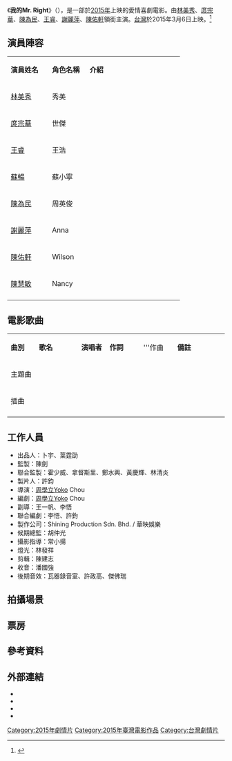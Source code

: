 {{refimprove|time=2015-09-25T01:09:39+00:00}}
{{Infobox Film
| name           = 我的Mr. Right
| original_name  = My Mr. Right
| image          = 
| image_size     =
| caption        = 
| based_on       = 
| 監製           =
| 製片           = 許鈞
| 導演           = [[周學立|周學立]]
| 編劇           = 周學立
| 主演           = [[林美秀_(演員)|林美秀]]、[[庹宗華|庹宗華]]、[[陳為民|陳為民]]、[[王睿|王睿]]、[[謝麗萍|謝麗萍]]、[[陳佑軒|陳佑軒]]
| 攝影           = 常小揚
| 剪輯           = 陳建志
| 製片商         = 閃耀之星（媒體) 集團
| 發行商         = 華映娛樂
| 產地           = {{台灣電影產地}}{{馬來西亞}}
| 上映日期       = {{film date|2015|02|05|馬來西亞}}{{film date|2015|03|06|台灣}}{{film date|2015|03|06|中國}}
| 語言           = 華語
| 片長           = 99分鐘
| tw_name        = 
}}

《'''我的Mr. Right'''》（{{lang-en|'''''My Mr.right'''''}}），是一部於[[2015年電影列表|2015年]]上映的愛情喜劇電影。由[[林美秀_(演員)|林美秀]]、[[庹宗華|庹宗華]]、[[陳為民|陳為民]]、[[王睿|王睿]]、[[謝麗萍|謝麗萍]]、[[陳佑軒|陳佑軒]]領銜主演。[[台灣|台灣]]於2015年3月6日上映。<ref>{{cite news|author=|title=林美秀剛新婚2個月　《我的Mr. Right》大方秀豐滿身材k|url=http://www.ettoday.net/news/20150226/471579.htm|accessdate=2015-02-26|newspaper=ettoday|date=2015-02-26|archive-url=https://web.archive.org/web/20150227003821/http://www.ettoday.net/news/20150226/471579.htm|archive-date=2015-02-27|dead-url=yes}}</ref>

== 演員陣容 ==
{|class="wikitable" width="60%"
|- style="background:#AFC7BA; color:snow" align=center
|style="width:22%"|'''演員姓名'''||style="width:20%"|'''角色名稱'''||style="width:50%"|'''介紹'''
|-
! [[林美秀_(演員)|林美秀]]
! 秀美
| 
|-
! [[庹宗華|庹宗華]]
!世傑
| 
|-
! [[王睿_(演員)|王睿]]
! 王浩
| 
|-
! [[蘇暢|蘇暢]]
! 蘇小寧
| 
|-
! [[陳為民|陳為民]]
! 周英俊
| 
|-
! [[謝麗萍|謝麗萍]]
! Anna
| 
|-
! [[陳佑軒|陳佑軒]]
! Wilson
| 
|-
! [[陳慧敏_(馬來西亞)|陳慧敏]]
! Nancy
| 
|-
|}

== 電影歌曲 ==
{|class="wikitable" style="text-align:center;width:80%"
|- style="width:100%; background:green; color:snow"
|style="width:10%"|'''曲別'''||style="width:15%"|'''歌名'''||style="width:10%"|'''演唱者'''||style="width:12%"|'''作詞'''||style="width:12%"|'''作曲||style="width:18%"|'''備註'''
|-
|主題曲||||||||||
|-
|插曲||||||||||
|-
|}

== 工作人員 ==
*出品人：卜宇、葉霆劭
*監製：陳劍
*聯合監製：霍少威、拿督斯里、鄭水興、黃慶輝、林清炎
*製片人：許鈞
*導演：[[周學立|周學立]]Yoko Chou
*編劇：[[周學立|周學立]]Yoko Chou
*副導：王一帆、李悟
*聯合編劇：李悟、許鈞
*製作公司：Shining Production Sdn. Bhd. / 華映娛樂
*候期總監：胡仲光
*攝影指導：常小揚
*燈光：林發祥
*剪輯：陳建志
*收音：潘國強
*後期音效：瓦器錄音室、許政高、傑佛瑞

== 拍攝場景 ==


== 票房 ==
== 參考資料 ==
{{reflist}}

== 外部連結 ==
*{{facebook|mymrright2014}}
*{{hkmdb title|19518}}
*{{imdb title|7870464}}
* {{facebook|skyfilmsINtaiwan|華映娛樂}}

{{電影台灣首播
|電視台={{flagicon|Taiwan}} 台灣 [[衛視電影台|衛視電影台]]
|播放檔次=全台首播
|節目名稱=我的Mr. Right
|日期=
}}

[[Category:2015年劇情片|Category:2015年劇情片]]
[[Category:2015年臺灣電影作品|Category:2015年臺灣電影作品]]
[[Category:台灣劇情片|Category:台灣劇情片]]